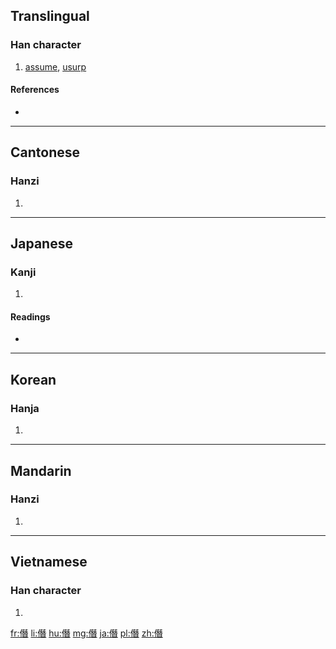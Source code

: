 {{also|僣}}
==Translingual==

===Han character===
{{Han char|rn=9|rad=人|as=12|sn=14|four=2526<sub>1</sub>|canj=人一山日 (OMUA)|ids=⿰[[亻]][[朁]]}}

# [[assume]], [[usurp]]

====References====
* {{Han ref|kx=0117.260|dkj=01128|dj=0249.100|hdz=10218.050|uh=50ED|ud=20717|bh=B9B0|bd=47536}}

----

==Cantonese==

===Hanzi===
{{yue-hanzi|jyut=[[cim3]], [[cim5]], [[zim3]]|y=chim3, chim5, jim3}}

# {{defn|lang=yue|sort=人12}}

----

==Japanese==

===Kanji===
{{ja-kanji|grade=|rs=人12}}

# {{defn|lang=ja|sort=人12}}

====Readings====
* {{ja-readings|on=[[せん]] (sen), [[しん]] (shin)|kun=[[おごる]] (ogoru)}}

----

==Korean==

===Hanja===
{{ko-hanja|hangeul=[[참]]|rv=cham|mr=ch'am}}

# {{defn|lang=ko|sort=人12}}

----

==Mandarin==

===Hanzi===
{{cmn-hanzi|pin=[[jiàn]] ([[jian4]]), [[zèn]] ([[zen4]])|wg=chien<sup>4</sup>, tsen<sup>4</sup>}}

# {{defn|lang=cmn|sort=人12}}

----

==Vietnamese==

===Han character===
{{vi-hantu|[[tiếm]]|rs=人12}}

# {{defn|lang=vi|sort=人12}}

[[fr:僭]]
[[li:僭]]
[[hu:僭]]
[[mg:僭]]
[[ja:僭]]
[[pl:僭]]
[[zh:僭]]